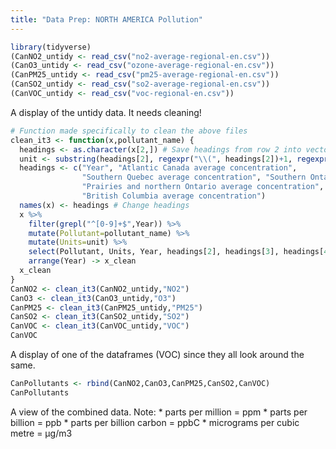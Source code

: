 ```yaml
---
title: "Data Prep: NORTH AMERICA Pollution"
---
```


```r
library(tidyverse)
(CanNO2_untidy <- read_csv("no2-average-regional-en.csv"))
(CanO3_untidy <- read_csv("ozone-average-regional-en.csv"))
(CanPM25_untidy <- read_csv("pm25-average-regional-en.csv"))
(CanSO2_untidy <- read_csv("so2-average-regional-en.csv"))
(CanVOC_untidy <- read_csv("voc-regional-en.csv"))
```
A display of the untidy data. It needs cleaning!


```r
# Function made specifically to clean the above files
clean_it3 <- function(x,pollutant_name) {
  headings <- as.character(x[2,]) # Save headings from row 2 into vector
  unit <- substring(headings[2], regexpr("\\(", headings[2])+1, regexpr("\\)", headings[2])-1)
  headings <- c("Year", "Atlantic Canada average concentration",
                "Southern Quebec average concentration", "Southern Ontario average concentration",
                "Prairies and northern Ontario average concentration",
                "British Columbia average concentration")
  names(x) <- headings # Change headings
  x %>% 
    filter(grepl("^[0-9]+$",Year)) %>% 
    mutate(Pollutant=pollutant_name) %>% 
    mutate(Units=unit) %>% 
    select(Pollutant, Units, Year, headings[2], headings[3], headings[4], headings[5], headings[6]) %>% 
    arrange(Year) -> x_clean
  x_clean
}
CanNO2 <- clean_it3(CanNO2_untidy,"NO2")
CanO3 <- clean_it3(CanO3_untidy,"O3")
CanPM25 <- clean_it3(CanPM25_untidy,"PM25")
CanSO2 <- clean_it3(CanSO2_untidy,"SO2")
CanVOC <- clean_it3(CanVOC_untidy,"VOC")
CanVOC
```
A display of one of the dataframes (VOC) since they all look around the same.


```r
CanPollutants <- rbind(CanNO2,CanO3,CanPM25,CanSO2,CanVOC)
CanPollutants
```

A view of the combined data. Note:
* parts per million = ppm
* parts per billion = ppb
* parts per billion carbon = ppbC
* micrograms per cubic metre = µg/m3

